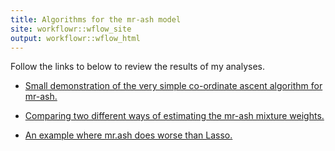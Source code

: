 ```yaml
---
title: Algorithms for the mr-ash model
site: workflowr::wflow_site
output: workflowr::wflow_html
---
```


Follow the links to below to review the results of my analyses.

+ [Small demonstration of the very simple co-ordinate ascent algorithm 
  for mr-ash.](mr_ash_demo.html)

+ [Comparing two different ways of estimating the mr-ash mixture 
  weights.](em_vs_mixsqp.html)

+ [An example where mr.ash does worse than Lasso.](difficult_example.html)
